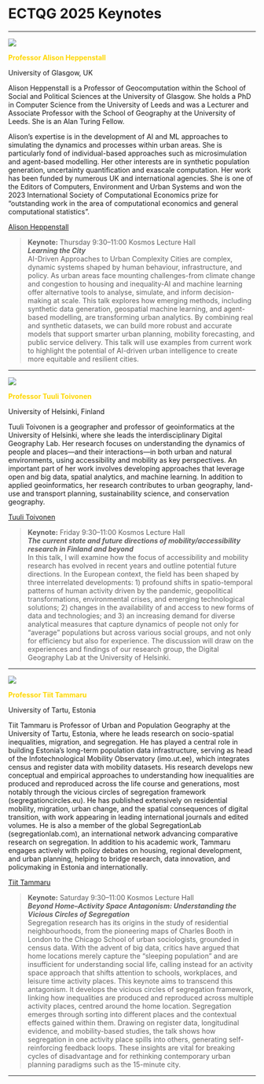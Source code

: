 # ECTQG 2025 Keynotes

------------------------------------------------------------------------

![](Heppenstall.png)

[**Professor Alison Heppenstall**]{style="color: gold"}

University of Glasgow, UK

Alison Heppenstall is a Professor of Geocomputation within the School of Social and Political Sciences at the University of Glasgow. She holds a PhD in Computer Science from the University of Leeds and was a Lecturer and Associate Professor with the School of Geography at the University of Leeds. She is an Alan Turing Fellow.

Alison’s expertise is in the development of AI and ML approaches to simulating the dynamics and processes within urban areas. She is particularly fond of individual-based approaches such as microsimulation and agent-based modelling. Her other interests are in synthetic population generation, uncertainty quantification and exascale computation. Her work has been funded by numerous UK and international agencies. She is one of the Editors of Computers, Environment and Urban Systems and won the 2023 International Society of Computational Economics prize for “outstanding work in the area of computational economics and general computational statistics”.

[Alison Heppenstall](https://www.gla.ac.uk/schools/socialpolitical/staff/alisonheppenstall)

> **Keynote:** Thursday 9:30–11:00 Kosmos Lecture Hall \
> ***Learning the City*** \
> AI-Driven Approaches to Urban Complexity Cities are complex, dynamic systems shaped by human behaviour, infrastructure, and policy. As urban areas face mounting challenges-from climate change and congestion to housing and inequality-AI and machine learning offer alternative tools to analyse, simulate, and inform decision-making at scale. This talk explores how emerging methods, including synthetic data generation, geospatial machine learning, and agent-based modelling, are transforming urban analytics. By combining real and synthetic datasets, we can build more robust and accurate models that support smarter urban planning, mobility forecasting, and public service delivery. This talk will use examples from current work to highlight the potential of AI-driven urban intelligence to create more equitable and resilient cities.

------------------------------------------------------------------------

![](Toivonen.png)

[**Professor Tuuli Toivonen**]{style="color: gold"}

University of Helsinki, Finland

Tuuli Toivonen is a geographer and professor of geoinformatics at the University of Helsinki, where she leads the interdisciplinary Digital Geography Lab. Her research focuses on understanding the dynamics of people and places—and their interactions—in both urban and natural environments, using accessibility and mobility as key perspectives. An important part of her work involves developing approaches that leverage open and big data, spatial analytics, and machine learning. In addition to applied geoinformatics, her research contributes to urban geography, land-use and transport planning, sustainability science, and conservation geography.

[Tuuli Toivonen](https://researchportal.helsinki.fi/fi/persons/tuuli-toivonen)

> **Keynote:** Friday 9:30–11:00 Kosmos Lecture Hall \
> ***The current state and future directions of mobility/accessibility research in Finland and beyond*** \
> In this talk, I will examine how the focus of accessibility and mobility research has evolved in recent years and outline potential future directions. In the European context, the field has been shaped by three interrelated developments: 1) profound shifts in spatio-temporal patterns of human activity driven by the pandemic, geopolitical transformations, environmental crises, and emerging technological solutions; 2) changes in the availability of and access to new forms of data and technologies; and 3) an increasing demand for diverse analytical measures that capture dynamics of people not only for “average” populations but across various social groups, and not only for efficiency but also for experience. The discussion will draw on the experiences and findings of our research group, the Digital Geography Lab at the University of Helsinki.


------------------------------------------------------------------------

![](Tammaru.png)

[**Professor Tiit Tammaru**]{style="color: gold"}

University of Tartu, Estonia

Tiit Tammaru is Professor of Urban and Population Geography at the University of Tartu, Estonia, where he leads research on socio-spatial inequalities, migration, and segregation. He has played a central role in building Estonia’s long-term population data infrastructure, serving as head of the Infotechnological Mobility Observatory (imo.ut.ee), which integrates census and register data with mobility datasets. His research develops new conceptual and empirical approaches to understanding how inequalities are produced and reproduced across the life course and generations, most notably through the vicious circles of segregation framework (segregationcircles.eu). He has published extensively on residential mobility, migration, urban change, and the spatial consequences of digital transition, with work appearing in leading international journals and edited volumes. He is also a member of the global SegregationLab (segregationlab.com), an international network advancing comparative research on segregation. In addition to his academic work, Tammaru engages actively with policy debates on housing, regional development, and urban planning, helping to bridge research, data innovation, and policymaking in Estonia and internationally.

[Tiit Tammaru](https://www.etis.ee/CV/Tiit_Tammaru/eng/)

> **Keynote:** Saturday 9:30–11:00 Kosmos Lecture Hall\
> ***Beyond Home–Activity Space Antagonism: Understanding the Vicious Circles of Segregation***\
> Segregation research has its origins in the study of residential neighbourhoods, from the pioneering maps of Charles Booth in London to the Chicago School of urban sociologists, grounded in census data. With the advent of big data, critics have argued that home locations merely capture the “sleeping population” and are insufficient for understanding social life, calling instead for an activity space approach that shifts attention to schools, workplaces, and leisure time activity places. This keynote aims to transcend this antagonism. It develops the vicious circles of segregation framework, linking how inequalities are produced and reproduced across multiple activity places, centred around the home location. Segregation emerges through sorting into different places and the contextual effects gained within them. Drawing on register data, longitudinal evidence, and mobility-based studies, the talk shows how segregation in one activity place spills into others, generating self-reinforcing feedback loops. These insights are vital for breaking cycles of disadvantage and for rethinking contemporary urban planning paradigms such as the 15-minute city.

------------------------------------------------------------------------
